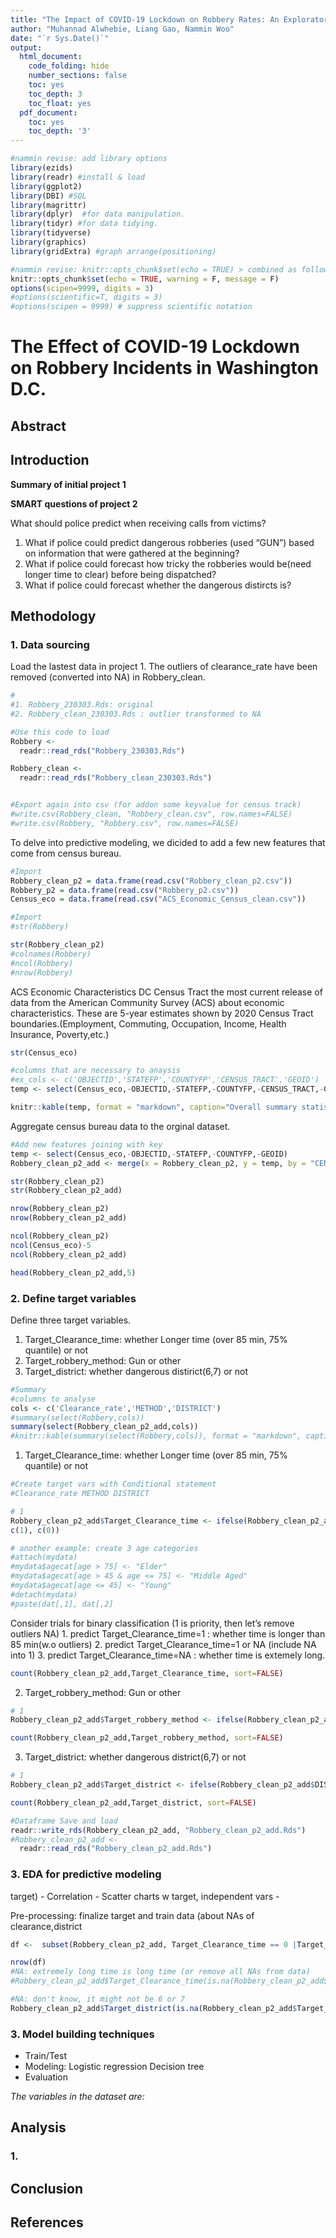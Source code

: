 ```yaml
---
title: "The Impact of COVID-19 Lockdown on Robbery Rates: An Exploratory Data Analysis (EDA) of Criminal Activity in Washington D.C."
author: "Muhannad Alwhebie, Liang Gao, Nammin Woo"
date: "`r Sys.Date()`"
output:
  html_document:
    code_folding: hide
    number_sections: false
    toc: yes
    toc_depth: 3
    toc_float: yes
  pdf_document:
    toc: yes
    toc_depth: '3'
---
```


```r
#nammin revise: add library options
library(ezids)
library(readr) #install & load 
library(ggplot2)
library(DBI) #SQL
library(magrittr)
library(dplyr)  #for data manipulation.
library(tidyr) #for data tidying.
library(tidyverse)
library(graphics) 
library(gridExtra) #graph arrange(positioning)
```

```r
#nammin revise: knitr::opts_chunk$set(echo = TRUE) > combined as following
knitr::opts_chunk$set(echo = TRUE, warning = F, message = F)
options(scipen=9999, digits = 3) 
#options(scientific=T, digits = 3) 
#options(scipen = 9999) # suppress scientific notation
```


# The Effect of COVID-19 Lockdown on Robbery Incidents in Washington D.C.

## Abstract

## Introduction

**Summary of initial project 1**

**SMART questions of project 2**

What should police predict when receiving calls from victims?

1. What if police could predict dangerous robberies (used "GUN") based on information that were gathered at the beginning?   
2. What if police could forecast how tricky the robberies would be(need longer time to clear) before being dispatched?
3.  What if police could forecast whether the dangerous distircts is?



## Methodology



### 1. Data sourcing

Load the lastest data in project 1. The outliers of clearance_rate have been removed (converted into NA) in Robbery_clean.

```r
#
#1. Robbery_230303.Rds: original
#2. Robbery_clean_230303.Rds : outlier transformed to NA

#Use this code to load
Robbery <- 
  readr::read_rds("Robbery_230303.Rds")

Robbery_clean <- 
  readr::read_rds("Robbery_clean_230303.Rds")


#Export again into csv (for addon some keyvalue for census track)
#write.csv(Robbery_clean, "Robbery_clean.csv", row.names=FALSE)
#write.csv(Robbery, "Robbery.csv", row.names=FALSE)
```

To delve into predictive modeling, we dicided to add a few new features that come from census bureau. 

```r
#Import
Robbery_clean_p2 = data.frame(read.csv("Robbery_clean_p2.csv"))
Robbery_p2 = data.frame(read.csv("Robbery_p2.csv"))
Census_eco = data.frame(read.csv("ACS_Economic_Census_clean.csv"))

#Import
#str(Robbery)  
```


```r
str(Robbery_clean_p2)
#colnames(Robbery)
#ncol(Robbery)
#nrow(Robbery)
```


ACS Economic Characteristics DC Census Tract
the most current release of data from the American Community Survey (ACS) about economic characteristics. These are 5-year estimates shown by 2020 Census Tract boundaries.(Employment, Commuting, Occupation, Income, Health Insurance, Poverty,etc.)

```r
str(Census_eco)
```

```r
#columns that are necessary to anaysis
#ex_cols <- c('OBJECTID','STATEFP','COUNTYFP','CENSUS_TRACT','GEOID')
temp <- select(Census_eco,-OBJECTID,-STATEFP,-COUNTYFP,-CENSUS_TRACT,-GEOID)

knitr::kable(temp, format = "markdown", caption="Overall summary statistics of DC Census Tract(Economic Characteristics)")

```

Aggregate census bureau data to the orginal dataset.

```r
#Add new features joining with key
temp <- select(Census_eco,-OBJECTID,-STATEFP,-COUNTYFP,-GEOID)
Robbery_clean_p2_add <- merge(x = Robbery_clean_p2, y = temp, by = "CENSUS_TRACT", all.x = TRUE)
```

```r
str(Robbery_clean_p2)
str(Robbery_clean_p2_add)
```
```r
nrow(Robbery_clean_p2)
nrow(Robbery_clean_p2_add)
```


```r
ncol(Robbery_clean_p2)
ncol(Census_eco)-5
ncol(Robbery_clean_p2_add)

```
```r
head(Robbery_clean_p2_add,5) 
```

### 2. Define target variables

Define three target variables. 


1. Target_Clearance_time: whether Longer time (over 85 min, 75% quantile) or not 
2. Target_robbery_method: Gun or other
3. Target_district: whether dangerous distirict(6,7) or not


```r
#Summary
#columns to analyse 
cols <- c('Clearance_rate','METHOD','DISTRICT')
#summary(select(Robbery,cols))
summary(select(Robbery_clean_p2_add,cols))        
#knitr::kable(summary(select(Robbery,cols)), format = "markdown", caption="Summary #statistics of Robbery between 2019 to 2022 in D.C")

```

1. Target_Clearance_time: whether Longer time (over 85 min, 75% quantile) or not

```r
#Create target vars with Conditional statement
#Clearance_rate METHOD DISTRICT

# 1
Robbery_clean_p2_add$Target_Clearance_time <- ifelse(Robbery_clean_p2_add$Clearance_rate >= 85,
c(1), c(0))

# another example: create 3 age categories
#attach(mydata)
#mydata$agecat[age > 75] <- "Elder"
#mydata$agecat[age > 45 & age <= 75] <- "Middle Aged"
#mydata$agecat[age <= 45] <- "Young"
#detach(mydata)
#paste(dat[,1], dat[,2]

```

Consider trials for binary classification (1 is priority, then let's remove outliers NA)
1. predict Target_Clearance_time=1 : whether time is longer than 85 min(w.o outliers)
2. predict Target_Clearance_time=1 or NA (include NA into 1)
3. predict Target_Clearance_time=NA : whether time is extemely long.

```r
count(Robbery_clean_p2_add,Target_Clearance_time, sort=FALSE)
```

2. Target_robbery_method: Gun or other

```r
# 1
Robbery_clean_p2_add$Target_robbery_method <- ifelse(Robbery_clean_p2_add$METHOD == 'GUN',c(1), c(0))

```

```r
count(Robbery_clean_p2_add,Target_robbery_method, sort=FALSE)
```

3. Target_district: whether dangerous district(6,7) or not

```r
# 1
Robbery_clean_p2_add$Target_district <- ifelse(Robbery_clean_p2_add$DISTRICT>=6,c(1), c(0))

```

```r
count(Robbery_clean_p2_add,Target_district, sort=FALSE)
```

```r
#Dataframe Save and load
readr::write_rds(Robbery_clean_p2_add, "Robbery_clean_p2_add.Rds")
#Robbery_clean_p2_add <- 
  readr::read_rds("Robbery_clean_p2_add.Rds")
```


### 3. EDA for predictive modeling 
 target)
 - Correlation
 - Scatter charts w target, independent vars
 -

Pre-processing: finalize target and train data (about NAs of clearance,district

```r
df <-  subset(Robbery_clean_p2_add, Target_Clearance_time == 0 |Target_Clearance_time == 1)

nrow(df)
#NA: extremely long time is long time (or remove all NAs from data)
#Robbery_clean_p2_add$Target_Clearance_time(is.na(Robbery_clean_p2_add$Target_Clearanc#e_time))=1

```

```r
#NA: don't know, it might not be 6 or 7
Robbery_clean_p2_add$Target_district(is.na(Robbery_clean_p2_add$Target_district))=0
```











### 3. Model building techniques  
- Train/Test
- Modeling: 
Logistic regression
Decision tree
- Evaluation

*The variables in the dataset are:*

## Analysis 

### 1. 

## Conclusion

## References 
